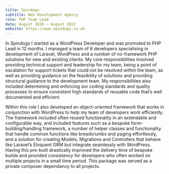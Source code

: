 ```yaml
---
title: Spindogs
subtitle: Web Development Agency
role: PHP Team Lead
date: August 2020 — August 2022
website: https://www.spindogs.co.uk
---
```

In Spindogs I started as a WordPress Developer and was promoted to PHP Lead in 12 months. I managed a team of 8 developers specialising in development of Laravel, WordPress and a number of no-framework PHP solutions for new and existing clients. My core responsibilities involved providing technical support and leadership for my team, being a point of escalation for support tickets that could not be resolved within the team, as well as providing guidance on the feasibility of solutions and providing structural guidance to the development team. My responsibilities also included determining and enforcing our coding standards and quality processes to ensure consistent high standards of reusable code that’s well documented and efficient.

Within this role I also developed an object-oriented framework that works in conjunction with WordPress to help my team of developers work efficiently. The framework included often reused functionality in an extendable and configurable way, and included features such as a bespoke form-building/handling framework, a number of helper classes  and functionality that handle common functions like breadcrumbs and paging effortlessly, and a solution for creating Models, Migrations and Controllers that behave like Laravel’s Eloquent ORM but integrate seamlessly with WordPress. Having this pre-built drastically improved the delivery time of bespoke builds and provided consistency for developers who often worked on multiple projects in a small time period. This package was served as a private composer dependancy to all projects. 